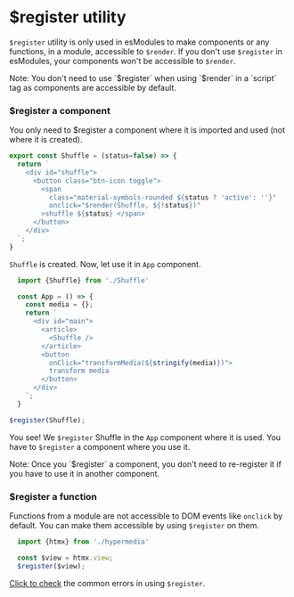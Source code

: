# $register utility

`$register` utility is only used in esModules to make components or any functions, in a module, accessible to `$render`. If you don't use `$register` in esModules, your components won't be accessible to `$render`.


<Callout type="info" emoji="ℹ️">
  Note: You don't need to use `$register` when using `$render` in a `script` tag as components are accessible by default.
</Callout>

### $register a component

You only need to $register a component where it is imported and used (not where it is created).

```js copy
export const Shuffle = (status=false) => {
  return `
    <div id="shuffle">
      <button class="btn-icon toggle">
        <span 
          class="material-symbols-rounded ${status ? 'active': ''}"
          onclick="$render(Shuffle, ${!status})"
        >shuffle ${status} </span>
      </button>
    </div>
  `;
}
```

`Shuffle` is created. Now, let use it in `App` component.

```js copy
  import {Shuffle} from './Shuffle'

  const App = () => {
    const media = {};
    return `
      <div id="main">
        <article>
          <Shuffle />
        </article>
        <button 
          onClick="transformMedia(${stringify(media)})">
          transform media
        </button>
      </div>
    `;
  }

$register(Shuffle);
```

You see! We `$register` Shuffle in the `App` component where it is used. You have to `$register` a component where you use it.

<Callout type="info" emoji="ℹ️">
  Note: Once you `$register` a component, you don't need to re-register it if you have to use it in another component.
</Callout>

### $register a function

Functions from a module are not accessible to DOM events like `onclick` by default. You can make them accessible by using `$register` on them.

```js filename="appFunctions.js" copy
  import {htmx} from './hypermedia'

  const $view = htmx.view;
  $register($view);
```

[Click to check]() the common errors in using `$register`.
